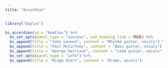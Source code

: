 ```yaml
---
title: "Accordion"
---
```


```r
library("bsplus")

bs_accordion(id = "beatles") %>%
  bs_set_opts(panel_type = "success", use_heading_link = TRUE) %>%
  bs_append(title = "John Lennon", content = "Rhythm guitar, vocals") %>%
  bs_append(title = "Paul McCartney", content = "Bass guitar, vocals") %>%
  bs_append(title = "George Harrison", content = "Lead guitar, vocals") %>%
  bs_set_opts(panel_type = "info") %>%
  bs_append(title = "Ringo Starr", content = "Drums, vocals") 
```

